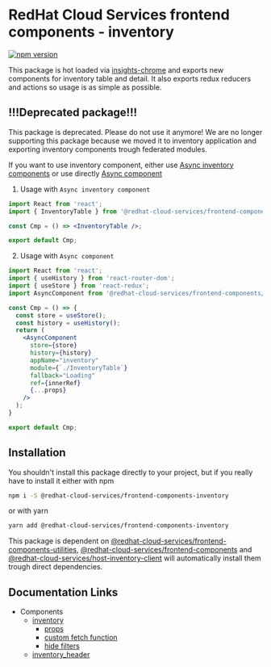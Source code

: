 # RedHat Cloud Services frontend components - inventory
[![npm version](https://badge.fury.io/js/%40redhat-cloud-services%2Ffrontend-components-inventory.svg)](https://badge.fury.io/js/%40redhat-cloud-services%2Ffrontend-components-inventory)

This package is hot loaded via [insights-chrome](https://github.com/RedHatInsights/insights-chrome#readme) and exports new components for inventory table and detail. It also exports redux reducers and actions so usage is as simple as possible.

## !!!Deprecated package!!!

This package is deprecated. Please do not use it anymore! We are no longer supporting this package because we moved it to inventory application and exporting inventory components trough federated modules.

If you want to use inventory component, either use [Async inventory components](https://github.com/RedHatInsights/frontend-components/tree/master/packages/components/src/Inventory) or use directly [Async component](https://github.com/RedHatInsights/frontend-components/tree/master/packages/components/src/AsyncComponent)

1) Usage with `Async inventory component`
```jsx
import React from 'react';
import { InventoryTable } from '@redhat-cloud-services/frontend-components/Inventory';

const Cmp = () => <InventoryTable />;

export default Cmp;
```

2) Usage with `Async component`
```jsx
import React from 'react';
import { useHistory } from 'react-router-dom';
import { useStore } from 'react-redux';
import AsyncComponent from '@redhat-cloud-services/frontend-components/AsyncComponent';

const Cmp = () => {
  const store = useStore();
  const history = useHistory();
  return (
    <AsyncComponent
      store={store}
      history={history}
      appName="inventory"
      module={`./InventoryTable`}
      fallback="Loading"
      ref={innerRef}
      {...props}
    />
  );
}

export default Cmp;
```
## Installation
You shouldn't install this package directly to your project, but if you really have to install it either with npm
```sh
npm i -S @redhat-cloud-services/frontend-components-inventory
```

or with yarn
```sh
yarn add @redhat-cloud-services/frontend-components-inventory
```

This package is dependent on [@redhat-cloud-services/frontend-components-utilities](https://www.npmjs.com/package/@redhat-cloud-services/frontend-components-utilities), [@redhat-cloud-services/frontend-components](https://www.npmjs.com/package/@redhat-cloud-services/frontend-components) and [@redhat-cloud-services/host-inventory-client](https://www.npmjs.com/package/@redhat-cloud-services/host-inventory-client) will automatically install them trough direct dependencies.


## Documentation Links

* Components
  * [inventory](https://github.com/RedHatInsights/frontend-components/blob/master/packages/inventory/doc/inventory.md)
    * [props](https://github.com/RedHatInsights/frontend-components/blob/master/packages/inventory/doc/props.md)
    * [custom fetch function](https://github.com/RedHatInsights/frontend-components/blob/master/packages/inventory/doc/custom_fetch.md)
    * [hide filters](https://github.com/RedHatInsights/frontend-components/blob/master/packages/inventory/doc/hide_filters.md)
  * [inventory_header](https://github.com/RedHatInsights/frontend-components/blob/master/packages/inventory/doc/inventory_header.md)
